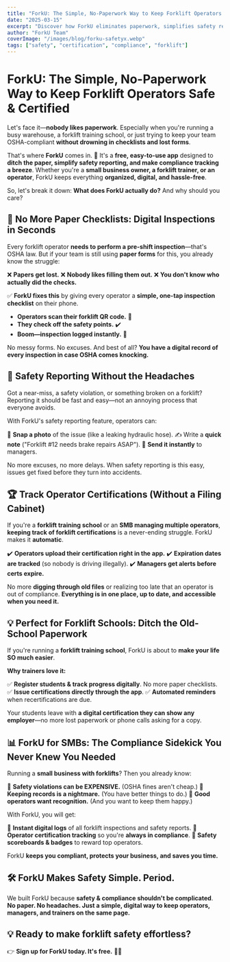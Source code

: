 ```yaml
---
title: "ForkU: The Simple, No-Paperwork Way to Keep Forklift Operators Safe & Certified"
date: "2025-03-15"
excerpt: "Discover how ForkU eliminates paperwork, simplifies safety reporting, and makes compliance tracking effortless for forklift operators and managers."
author: "ForkU Team"
coverImage: "/images/blog/forku-safetyx.webp"
tags: ["safety", "certification", "compliance", "forklift"]
---
```


# ForkU: The Simple, No-Paperwork Way to Keep Forklift Operators Safe & Certified

Let's face it—**nobody likes paperwork**. Especially when you're running a busy warehouse, a forklift training school, or just trying to keep your team OSHA-compliant **without drowning in checklists and lost forms**.

That's where **ForkU** comes in. 🚀 It's a **free, easy-to-use app** designed to **ditch the paper, simplify safety reporting, and make compliance tracking a breeze**. Whether you're a **small business owner, a forklift trainer, or an operator**, ForkU keeps everything **organized, digital, and hassle-free**.

So, let's break it down: **What does ForkU actually do?** And why should you care?

## 📜 No More Paper Checklists: Digital Inspections in Seconds

Every forklift operator **needs to perform a pre-shift inspection**—that's OSHA law. But if your team is still using **paper forms** for this, you already know the struggle:

❌ **Papers get lost.**
❌ **Nobody likes filling them out.**
❌ **You don't know who actually did the checks.**

✅ **ForkU fixes this** by giving every operator a **simple, one-tap inspection checklist** on their phone.

- **Operators scan their forklift QR code.** 📲
- **They check off the safety points.** ✔️
- **Boom—inspection logged instantly.** 💾

No messy forms. No excuses. And best of all? **You have a digital record of every inspection in case OSHA comes knocking.**

## 🚨 Safety Reporting Without the Headaches

Got a near-miss, a safety violation, or something broken on a forklift? Reporting it should be fast and easy—not an annoying process that everyone avoids.

With ForkU's safety reporting feature, operators can:

📸 **Snap a photo** of the issue (like a leaking hydraulic hose).
✍️ Write a **quick note** ("Forklift #12 needs brake repairs ASAP").
📩 **Send it instantly** to managers.

No more excuses, no more delays. When safety reporting is this easy, issues get fixed before they turn into accidents.

## 🏆 Track Operator Certifications (Without a Filing Cabinet)

If you're a **forklift training school** or an **SMB managing multiple operators**, **keeping track of forklift certifications** is a never-ending struggle. ForkU makes it **automatic**.

✔️ **Operators upload their certification right in the app.**
✔️ **Expiration dates are tracked** (so nobody is driving illegally).
✔️ **Managers get alerts before certs expire.**

No more **digging through old files** or realizing too late that an operator is out of compliance. **Everything is in one place, up to date, and accessible when you need it.**

## 💡 Perfect for Forklift Schools: Ditch the Old-School Paperwork

If you're running a **forklift training school**, ForkU is about to **make your life SO much easier**.

**Why trainers love it:**

✅ **Register students & track progress digitally**. No more paper checklists.
✅ **Issue certifications directly through the app**.
✅ **Automated reminders** when recertifications are due.

Your students leave with **a digital certification they can show any employer**—no more lost paperwork or phone calls asking for a copy.

## 📊 ForkU for SMBs: The Compliance Sidekick You Never Knew You Needed

Running a **small business with forklifts**? Then you already know:

🚧 **Safety violations can be EXPENSIVE.** (OSHA fines aren't cheap.)
📑 **Keeping records is a nightmare.** (You have better things to do.)
👷 **Good operators want recognition.** (And you want to keep them happy.)

With ForkU, you will get:

🔹 **Instant digital logs** of all forklift inspections and safety reports.
🔹 **Operator certification tracking** so you're **always in compliance**.
🔹 **Safety scoreboards & badges** to reward top operators.

ForkU **keeps you compliant, protects your business, and saves you time.**

## 🛠️ ForkU Makes Safety Simple. Period.

We built ForkU because **safety & compliance shouldn't be complicated**. **No paper. No headaches. Just a simple, digital way to keep operators, managers, and trainers on the same page.**

## 💡 Ready to make forklift safety effortless?

👉 **Sign up for ForkU today. It's free.** 🚜📲